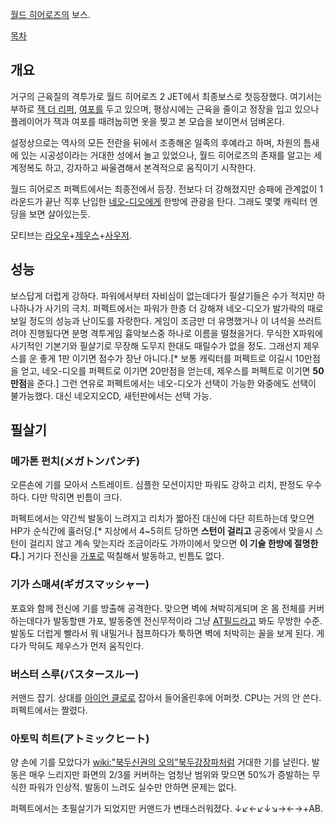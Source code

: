 [[월드 히어로즈]]의 보스.

[[목차]]

== 개요 ==
{{{#!html
<iframe width="560" height="315" src="//www.youtube.com/embed/SYsWkzrUY4g" frameborder="0" allowfullscreen></iframe>
}}}
거구의 근육질의 격투가로 월드 히어로즈 2 JET에서 최종보스로 첫등장했다. 여기서는 부하로 [[잭 더 리퍼]], [[여포]]를 두고 있으며, 평상시에는 근육을 줄이고 정장을 입고 있으나 플레이어가 잭과 여포를 때려눕히면 옷을 찢고 본 모습을 보이면서 덤벼온다.

설정상으로는 역사의 모든 전란을 뒤에서 조종해온 일족의 후예라고 하며, 차원의 틈새에 있는 시공성이라는 거대한 성에서 놀고 있었으나, 월드 히어로즈의 존재를 알고는 세계정복도 하고, 강자하고 싸울겸해서 본격적으로 움직이기 시작한다.

월드 히어로즈 퍼펙트에서는 최종전에서 등장. 전보다 더 강해졌지만 승패에 관계없이 1라운드가 끝난 직후 난입한 [[네오-디오]]에게 한방에 관광을 탄다. 그래도 몇몇 캐릭터 엔딩을 보면 살아있는듯. 

모티브는 [[라오우]]+[[제우스]]+[[사우저]].

== 성능 ==
보스답게 더럽게 강하다. 파워에서부터 자비심이 없는데다가 필살기들은 수가 적지만 하나하나가 사기의 극치. 퍼펙트에서는 파워가 한층 더 강해져 네오-디오가 발가락의 때로 보일 정도의 성능과 난이도를 자랑한다. 게임이 조금만 더 유명했거나 이 녀석을 쓰러트려야 진행됬다면 분명 격투게임 흉악보스중 하나로 이름을 떨쳤을거다. 무식한 X파워에 사기적인 기본기와 필살기로 무장해 도무지 한대도 때릴수가 없을 정도. 그래선지 제우스를 운 좋게 1판 이기면 점수가 장난 아니다.[* 보통 캐릭터를 퍼펙트로 이길시 10만점을 얻고, 네오-디오를 퍼펙트로 이기면 20만점을 얻는데, 제우스를 퍼펙트로 이기면 '''50만점'''을 준다.]
{{{#!html
<iframe width="420" height="315" src="//www.youtube.com/embed/oNgzkwn4Kwc" frameborder="0" allowfullscreen></iframe>
}}}
그런 연유로 퍼펙트에서는 네오-디오가 선택이 가능한 와중에도 선택이 불가능했다. 대신 네오지오CD, 새턴판에서는 선택 가능.

== 필살기 ==
=== 메가톤 펀치(メガトンパンチ) ===
오른손에 기를 모아서 스트레이트. 심플한 모션이지만 파워도 강하고 리치, 판정도 우수하다. 다만 막히면 빈틈이 크다.

퍼펙트에서는 약간씩 발동이 느려지고 리치가 짧아진 대신에 다단 히트하는데 맞으면 HP가 순식간에 훌러덩.[* 지상에서 4~5히트 당하면 '''스턴이 걸리고''' 공중에서 맞을시 스턴이 걸리지 않고 계속 맞는지라 조금이라도 가까이에서 맞으면 '''이 기술 한방에 절명한다.'''] 거기다 전신을 [[가포]]로 떡칠해서 발동하고, 빈틈도 없다.

=== 기가 스매셔(ギガスマッシャー) ===
포효와 함께 전신에 기를 방출해 공격한다. 맞으면 벽에 쳐박히게되며 온 몸 전체를 커버하는데다가 발동할땐 가포, 발동중엔 전신무적이라 그냥 [[AT필드]]라고 봐도 무방한 수준. 발동도 더럽게 빨라서 뭐 내밀거나 점프하다가 툭하면 벽에 처박히는 꼴을 보게 된다. 게다가 막혀도 제우스가 먼저 움직인다.

=== 버스터 스루(バスタースルー) ===
커맨드 잡기. 상대를 [[아이언 클로]]로 잡아서 들어올린후에 어퍼컷. CPU는 거의 안 쓴다. 퍼펙트에서는 짤렸다.

=== 아토믹 히트(アトミックヒート) ===
양 손에 기를 모았다가 [[wiki:"북두신권의 오의"북두강장파]]처럼 거대한 기를 날린다. 발동은 매우 느리지만 화면의 2/3를 커버하는 엄청난 범위와 맞으면 50%가 증발하는 무식한 파워가 인상적. 발동이 느려도 실수만 안하면 문제는 없다.

퍼펙트에서는 초필살기가 되었지만 커맨드가 변태스러워졌다. ↓↙←↙↓↘→←→+AB.
